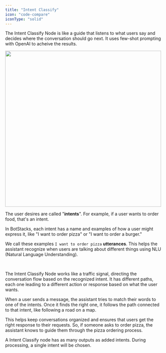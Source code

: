 ```yaml
---
title: "Intent Classify"
icon: "code-compare"
iconType: "solid"
---
```


The Intent Classify Node is like a guide that listens to what users say and decides where the conversation should go next. It uses few-shot prompting with OpenAI to acheive the results.


<img 
height="500"  
src="/images/node-intent-classify.png"
/>

The user desires are called "**intents**". 
<Tip>For example, if a user wants to order food, that's an intent.</Tip>

In BotStacks, each intent has a name and examples of how a user might express it, like "I want to order pizza" or "I want to order a burger."

We call these examples `I want to order pizza` **utterances**. This helps the assistant recognize when users are talking about different things using NLU (Natural Language Understanding).

<br />

The Intent Classify Node works like a traffic signal, directing the conversation flow based on the recognized intent. It has different paths, each one leading to a different action or response based on what the user wants.

When a user sends a message, the assistant tries to match their words to one of the intents. Once it finds the right one, it follows the path connected to that intent, like following a road on a map.

This helps keep conversations organized and ensures that users get the right response to their requests. So, if someone asks to order pizza, the assistant knows to guide them through the pizza ordering process.

<Tip>A Intent Classify node has as many outputs as added intents. During processing, a single intent will be chosen.</Tip>
